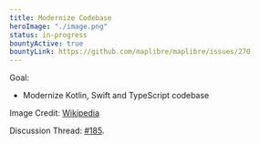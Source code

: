 ```yaml
---
title: Modernize Codebase
heroImage: "./image.png"
status: in-progress
bountyActive: true
bountyLink: https://github.com/maplibre/maplibre/issues/270
---
```


Goal:

- Modernize Kotlin, Swift and TypeScript codebase

Image Credit: <a href="https://upload.wikimedia.org/wikipedia/commons/thumb/6/65/Globe_logo.svg/1142px-Globe_logo.svg.png">Wikipedia</a>

Discussion Thread: [#185](https://github.com/maplibre/maplibre/discussions/185).
